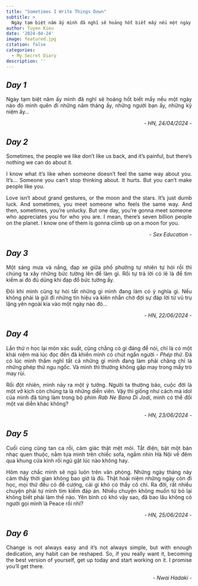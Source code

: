```yaml
---
title: "Sometimes I Write Things Down"
subtitle: >
  Ngày tạm biệt năm ấy mình đã nghĩ sẽ hoảng hốt biết mấy nếu một ngày nào đó mình quên đi những năm tháng ấy, những người bạn ấy, những kỷ niệm ấy...
author: Tuyen Kieu
date: '2024-04-24'
image: featured.jpg
citation: false
categories:
  - My Secret Diary
description: ''
---
```


::: {.callout}
## _Day 1_

<p></p>

<p style="text-align:justify">Ngày tạm biệt năm ấy mình đã nghĩ sẽ hoảng hốt biết mấy nếu một ngày nào đó mình quên đi những năm tháng ấy, những người bạn ấy, những kỷ niệm ấy...</p>

<p style="text-align:right"><i>- HN, 24/04/2024 -</i></p>

:::


::: {.callout}
## _Day 2_
<p></p>

<p style="text-align:justify">Sometimes, the people we like don’t like us back, and it’s painful, but there’s nothing we can do about it.</p>

<p style="text-align:justify">I know what it’s like when someone doesn’t feel the same way about you. It’s… Someone you can’t stop thinking about. It hurts. But you can’t make people like you.</p>

<p style="text-align:justify">Love isn’t about grand gestures, or the moon and the stars. It’s just dumb luck. And sometimes, you meet someone who feels the same way. And then, sometimes, you’re unlucky. But one day, you’re gonna meet someone who appreciates you for who you are. I mean, there’s seven billion people on the planet. I know one of them is gonna climb up on a moon for you.</p>

<p style="text-align:right"><i>- Sex Education -</i></p>

:::


::: {.callout}
## _Day 3_

<p></p>

<p style="text-align:justify">Một sáng mưa và nắng, đạp xe giữa phố phường tự nhiên tự hỏi rồi thì chúng ta xây những bức tường lên để làm gì. Rồi tự trả lời có lẽ là để tìm kiếm ai đó đủ dũng khí đạp đổ bức tường ấy.</p>

<p style="text-align:justify">Đôi khi mình cũng tự hỏi tất những gì mình đang làm có ý nghĩa gì. Nếu không phải là gửi đi những tín hiệu và kiên nhẫn chờ đợi sự đáp lời từ vũ trụ lặng yên ngoài kia vào một ngày nào đó...</p>

<p style="text-align:right"><i>- HN, 22/06/2024 -</i></p>

:::

::: {.callout}
## _Day 4_

<p></p>

<p style="text-align:justify">Lần thứ n học lại môn xác suất, cũng chẳng có gì đáng để nói, chỉ là có một khái niệm mà lúc đọc đến đã khiến mình có chút ngẩn người - <i>Phép thử</i>. Đã có lúc mình thầm nghĩ tất cả những gì mình đang làm phải chăng chỉ là những phép thử ngu ngốc. Và mình thì thường không gặp may trong mấy trò may rủi.</p>

<p style="text-align:justify">Rồi đột nhiên, mình nảy ra một ý tưởng. Người ta thường bảo, cuộc đời là một vở kịch còn chúng ta là những diễn viên. Vậy thì giống như cách mà idol của mình đã từng làm trong bộ phim <i>Rab Ne Bana Di Jodi</i>, mình có thể đổi một vai diễn khác không?</p>

<p style="text-align:right"><i>- HN, 23/06/2024 -</i></p>
:::

::: {.callout}
## _Day 5_

<p></p>

<p style="text-align:justify">Cuối cùng cũng tan ca rồi, cảm giác thật mệt mỏi. Tắt điện, bật một bản nhạc quen thuộc, nằm tựa mình trên chiếc sofa, ngắm nhìn Hà Nội về đêm qua khung cửa kính rồi ngủ gật lúc nào không hay.</p>

<p style="text-align:justify">Hôm nay chắc mình sẽ ngủ luôn trên văn phòng. Những ngày tháng này cảm thấy thời gian không bao giờ là đủ. Thật hoài niệm những ngày còn đi học, mọi thứ đều có đề cương, cái gì khó có thầy cô chỉ. Ra đời, rất nhiều chuyện phải tự mình tìm kiếm đáp án. Nhiều chuyện không muốn từ bỏ lại không biết phải làm thế nào. Yên bình có khó vậy sao, đã bao lâu không có người gọi mình là Peace rồi nhỉ?</p>

<p style="text-align:right"><i>- HN, 25/06/2024 -</i></p>
:::

::: {.callout}
## _Day 6_

<p></p>

<p style="text-align:justify">Change is not always easy and it's not always simple, but with enough dedication, any habit can be reshaped. So, if you really want it, becoming the best version of yourself, get up today and start working on it. I promise you'll get there.</p>

<p style="text-align:right"><i>- Nwai Hadaki -</i></p>
:::